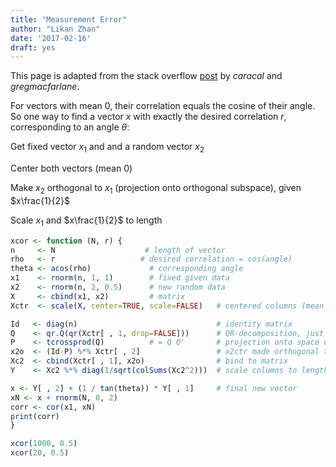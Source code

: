 ```yaml
---
title: "Measurement Error"
author: "Likan Zhan"
date: '2017-02-16'
draft: yes
---
```


This page is adapted from the stack overflow [post](http://stats.stackexchange.com/questions/15011/generate-a-random-variable-with-a-defined-correlation-to-an-existing-variable) by _caracal_ and _gregmacfarlane_.

For vectors with mean 0, their correlation equals the cosine of their angle. So one way to find a vector _x_ with exactly the desired correlation _r_, corresponding to an angle $\theta$:

Get fixed vector $x_1$ and and a random vector $x_2$

Center both vectors (mean 0)

Make $x_2$ orthogonal to $x_1$ (projection onto orthogonal subspace), given $x\frac{1}{2}$

Scale $x_1$ and $x\frac{1}{2}$ to length


```r
xcor <- function (N, r) {
n     <- N                    # length of vector
rho   <- r                   # desired correlation = cos(angle)
theta <- acos(rho)             # corresponding angle
x1    <- rnorm(n, 1, 1)        # fixed given data
x2    <- rnorm(n, 2, 0.5)      # new random data
X     <- cbind(x1, x2)         # matrix
Xctr  <- scale(X, center=TRUE, scale=FALSE)   # centered columns (mean 0)

Id   <- diag(n)                               # identity matrix
Q    <- qr.Q(qr(Xctr[ , 1, drop=FALSE]))      # QR-decomposition, just matrix Q
P    <- tcrossprod(Q)          # = Q Q'       # projection onto space defined by x1
x2o  <- (Id-P) %*% Xctr[ , 2]                 # x2ctr made orthogonal to x1ctr
Xc2  <- cbind(Xctr[ , 1], x2o)                # bind to matrix
Y    <- Xc2 %*% diag(1/sqrt(colSums(Xc2^2)))  # scale columns to length 1

x <- Y[ , 2] + (1 / tan(theta)) * Y[ , 1]     # final new vector
xN <- x + rnorm(N, 0, 2)
corr <- cor(x1, xN)
print(corr)
}

xcor(1000, 0.5)
xcor(20, 0.5)

```
